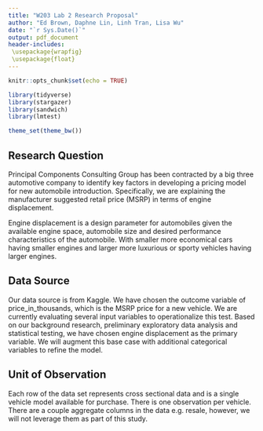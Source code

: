 ```yaml
---
title: "W203 Lab 2 Research Proposal"
author: "Ed Brown, Daphne Lin, Linh Tran, Lisa Wu"
date: "`r Sys.Date()`"
output: pdf_document
header-includes:
 \usepackage{wrapfig}
 \usepackage{float}
---
```


```r
knitr::opts_chunk$set(echo = TRUE)
```

```r
library(tidyverse) 
library(stargazer)
library(sandwich)
library(lmtest)

theme_set(theme_bw())
```

## Research Question

Principal Components Consulting Group has been contracted by a big three automotive company to identify key factors in developing a pricing model for new automobile introduction. Specifically, we are explaining the manufacturer suggested retail price (MSRP) in terms of engine displacement.    

Engine displacement is a design parameter for automobiles given the available engine space, automobile size and desired performance characteristics of the automobile. With smaller more economical cars having smaller engines and larger more luxurious or sporty vehicles having larger engines.  

## Data Source

Our data source is from Kaggle\footnote{https://www.kaggle.com/datasets/gagandeep16/car-sales}. We have chosen the outcome variable of price_in_thousands, which is the MSRP price for a new vehicle. We are currently evaluating several input variables to operationalize this test.  Based on our background research, preliminary exploratory data analysis and statistical testing, we have chosen engine displacement as the primary variable. We will augment this base case with additional categorical variables to refine the model.
 
## Unit of Observation

Each row of the data set represents cross sectional data and is a single vehicle model available for purchase. There is one observation per vehicle. There are a couple aggregate columns in the data e.g. resale, however, we will not leverage them as part of this study.



